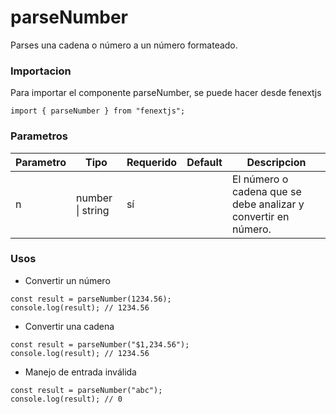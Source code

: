 # parseNumber

Parses una cadena o número a un número formateado.

### Importacion

Para importar el componente parseNumber, se puede hacer desde fenextjs

```tsx copy
import { parseNumber } from "fenextjs";
```

### Parametros

| Parametro | Tipo | Requerido | Default | Descripcion |
| --------- | ---- | --------- | ------- | ----------- |
| n | number \| string | sí |  | El número o cadena que se debe analizar y convertir en número. |
### Usos

- Convertir un número

```tsx copy
const result = parseNumber(1234.56);
console.log(result); // 1234.56
```

- Convertir una cadena

```tsx copy
const result = parseNumber("$1,234.56");
console.log(result); // 1234.56
```

- Manejo de entrada inválida

```tsx copy
const result = parseNumber("abc");
console.log(result); // 0
```

